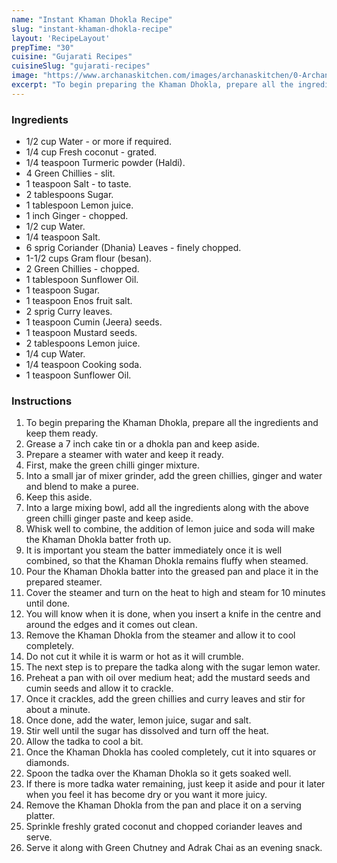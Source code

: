---
name: "Instant Khaman Dhokla Recipe"
slug: "instant-khaman-dhokla-recipe"
layout: 'RecipeLayout'
prepTime: "30"
cuisine: "Gujarati Recipes﻿"
cuisineSlug: "gujarati-recipes"
image: "https://www.archanaskitchen.com/images/archanaskitchen/0-Archanas-Kitchen-Recipes/2020/Instant_Khaman_Dhokla_Recipe_Video_Gujarati_2_1600.jpg"
excerpt: "To begin preparing the Khaman Dhokla, prepare all the ingredients and keep them ready"
---

### Ingredients

- 1/2 cup Water - or more if required.
- 1/4 cup Fresh coconut - grated.
- 1/4 teaspoon Turmeric powder (Haldi).
- 4 Green Chillies - slit.
- 1 teaspoon Salt - to taste.
- 2 tablespoons Sugar.
- 1 tablespoon Lemon juice.
- 1 inch Ginger - chopped.
- 1/2 cup Water.
- 1/4 teaspoon Salt.
- 6 sprig Coriander (Dhania) Leaves - finely chopped.
- 1-1/2 cups Gram flour (besan).
- 2 Green Chillies - chopped.
- 1 tablespoon Sunflower Oil.
- 1 teaspoon Sugar.
- 1 teaspoon Enos fruit salt.
- 2 sprig Curry leaves.
- 1 teaspoon Cumin (Jeera) seeds.
- 1 teaspoon Mustard seeds.
- 2 tablespoons Lemon juice.
- 1/4 cup Water.
- 1/4 teaspoon Cooking soda.
- 1 teaspoon Sunflower Oil.

### Instructions

1. To begin preparing the Khaman Dhokla, prepare all the ingredients and keep them ready.
1. Grease a 7 inch cake tin or a dhokla pan and keep aside.
1. Prepare a steamer with water and keep it ready.
1. First, make the green chilli ginger mixture.
1. Into a small jar of mixer grinder, add the green chillies, ginger and water and blend to make a puree.
1. Keep this aside.
1. Into a large mixing bowl, add all the ingredients along with the above green chilli ginger paste and keep aside.
1. Whisk well to combine, the addition of lemon juice and soda will make the Khaman Dhokla batter froth up.
1. It is important you steam the batter immediately once it is well combined, so that the Khaman Dhokla remains fluffy when steamed.
1. Pour the Khaman Dhokla batter into the greased pan and place it in the prepared steamer.
1. Cover the steamer and turn on the heat to high and steam for 10 minutes until done.
1. You will know when it is done, when you insert a knife in the centre and around the edges and it comes out clean.
1. Remove the Khaman Dhokla from the steamer and allow it to cool completely.
1. Do not cut it while it is warm or hot as it will crumble.
1. The next step is to prepare the tadka along with the sugar lemon water.
1. Preheat a pan with oil over medium heat; add the mustard seeds and cumin seeds and allow it to crackle.
1. Once it crackles, add the green chillies and curry leaves and stir for about a minute.
1. Once done, add the water, lemon juice, sugar and salt.
1. Stir well until the sugar has dissolved and turn off the heat.
1. Allow the tadka to cool a bit.
1. Once the Khaman Dhokla has cooled completely, cut it into squares or diamonds.
1. Spoon the tadka over the Khaman Dhokla so it gets soaked well.
1. If there is more tadka water remaining, just keep it aside and pour it later when you feel it has become dry or you want it more juicy.
1. Remove the Khaman Dhokla from the pan and place it on a serving platter.
1. Sprinkle freshly grated coconut and chopped coriander leaves and serve.
1. Serve it along with Green Chutney and Adrak Chai as an evening snack.
